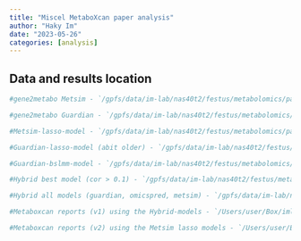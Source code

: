```yaml
---
title: "Miscel MetaboXcan paper analysis"
author: "Haky Im"
date: "2023-05-26"
categories: [analysis]
---
```


## Data and results location

```r
#gene2metabo Metsim - `/gpfs/data/im-lab/nas40t2/festus/metabolomics/paper-data/gene2metabo-metsim-softimpute-all.db`

#gene2metabo Guardian - `/gpfs/data/im-lab/nas40t2/festus/metabolomics/paper-data/gene2metabo-guardian-irasfs-all.db`

#Metsim-lasso-model - `/gpfs/data/im-lab/nas40t2/festus/metabolomics/paper-data/metsim-lasso-softimpute.db`

#Guardian-lasso-model (abit older) - `/gpfs/data/im-lab/nas40t2/festus/metabolomics/paper-data/guardian-irasfs-lasso.db`

#Guardian-bslmm-model - `/gpfs/data/im-lab/nas40t2/festus/metabolomics/paper-data/guardian-irasfs-bslmm.db`

#Hybrid best model (cor > 0.1) - `/gpfs/data/im-lab/nas40t2/festus/metabolomics/paper-data/hybrid-model-best-cor0.1.db`

#Hybrid all models (guardian, omicspred, metsim) - `/gpfs/data/im-lab/nas40t2/festus/metabolomics/paper-data/hybrid-model-all-metabolon.db`

#Metaboxcan reports (v1) using the Hybrid-models - `/Users/user/Box/imlab-data/Metaboxcan/old-summaries` - the metaboxcan_best contains the results from the best models above and pvalue corrected while the metaboxcan_all contains the results from all of the hybrid models combined without filtering. The metsim model used in the hybrid was the one generated using PRScs from the summary stats.

#Metaboxcan reports (v2) using the Metsim lasso models - `/Users/user/Box/imlab-data/Metaboxcan/summaries` - the metaboxcan_best and metaboxcan_all sheet contain same results only one difference is best contains pvalues corrected by bacon.
```

